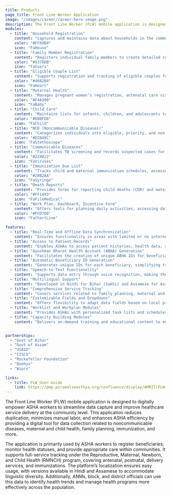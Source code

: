 ```yaml
---
title: Products
page_title: Front Line Worker Application
image: "/images/career/career-hero-image.png"
description: The Front Line Worker (FLW) mobile application is designed to digitally empower ASHA workers to streamline data capture and improve healthcare service delivery at the community level.
modules:
  - title: "Household Registration"
    content: "Captures and maintains data about households in the community for better tracking and service delivery."
    color: "#FF69B4"
    icon: "FaHouse"
  - title: "Family Member Registration"
    content: "Registers individual family members to create detailed records for each household."
    color: "#9370DB"
    icon: "FaUsers"
  - title: "Eligible Couple List"
    content: "Supports registration and tracking of eligible couples for family planning and reproductive health services."
    color: "#4682B4"
    icon: "FaHeart"
  - title: "Maternal Health"
    content: "Manages pregnant women’s registration, antenatal care visits, delivery outcomes, postnatal visits, and registration of infants and children."
    color: "#F4A300"
    icon: "FaBaby"
  - title: "Child Care"
    content: "Maintains lists for infants, children, and adolescents to monitor growth, health visits, and early childhood development."
    color: "#D8BFD8"
    icon: "FaChild"
  - title: "NCD (Noncommunicable Diseases)"
    content: "Categorizes individuals into eligible, priority, and non-eligible lists for tracking and managing noncommunicable diseases."
    color: "#D2B48C"
    icon: "FaStethoscope"
  - title: "Communicable Diseases"
    content: "Facilitates TB screening and records suspected cases for early intervention and treatment."
    color: "#228B22"
    icon: "FaViruses"
  - title: "Immunization Due List"
    content: "Tracks child and maternal immunization schedules, assesses high-risk individuals, and includes dedicated sections for non-pregnant and pregnant women."
    color: "#20B2AA"
    icon: "FaSyringe"
  - title: "Death Reports"
    content: "Provides forms for reporting child deaths (CDR) and maternal deaths (MDSR) to ensure accurate data collection and analysis."
    color: "#FF1493"
    icon: "FaFileMedical"
  - title: "Work Plan, Dashboard, Incentive Form"
    content: "Offers tools for planning daily activities, accessing data insights, and generating incentive forms for completed tasks."
    color: "#FFD700"
    icon: "FaChartLine"

features:
  - title: "Real-Time and Offline Data Synchronization"
    content: "Ensures functionality in areas with limited or no internet connectivity, syncing data automatically when connectivity is restored."
  - title: "Access to Patient Records"
    content: "Enables ASHAs to access patient histories, health data, and previous visit records effortlessly, supporting continuity of care."
  - title: "Ayushman Bharat Health Account (ABHA) Generation"
    content: "Facilitates the creation of unique ABHA IDs for beneficiaries, enabling streamlined tracking and EHR integration."
  - title: "Automatic Beneficiary ID Generation"
    content: "Generates unique IDs for each beneficiary, simplifying tracking and ensuring accuracy in patient identification."
  - title: "Speech-to-Text Functionality"
    content: "Supports data entry through voice recognition, making the process faster and reducing manual effort for ASHA workers."
  - title: "Multilingual Support"
    content: "Developed in Hindi for Bihar (Sakhi) and Assamese for Assam (Utprerna), making it accessible to ASHAs in their preferred language."
  - title: "Comprehensive Service Tracking"
    content: "Covers services related to family planning, maternal and child health, immunizations, and NCD screenings, ensuring holistic health tracking."
  - title: "Customizable Fields and Dropdowns"
    content: "Offers flexibility to adapt data fields based on local project needs, including dropdown values for easier data entry."
  - title: "Worklist and Workplan Modules"
    content: "Provides ASHAs with personalized task lists and schedules, improving task prioritization and day-to-day efficiency."
  - title: "Capacity Building Modules"
    content: "Delivers on-demand training and educational content to enhance ASHA competencies and support continuous skill development."


partnerships:
  - "Govt of Bihar"
  - "Govt of Assam"
  - "USAID"
  - "CISCO"
  - "Rockefeller Foundation"
  - "Beehyv"
  - "Wipro"

links:
  - title: FLW User Guide
    link: https://pmp.piramalswasthya.org/confluence/display/AMRIT/FLW+App+User+Guide
---
```


The Front Line Worker (FLW) mobile application is designed to digitally empower ASHA workers to streamline data capture and improve healthcare service delivery at the community level. This application reduces duplication, minimizes manual labor, and enhances ASHA efficiency by providing a digital tool for data collection related to noncommunicable diseases, maternal and child health, family planning, immunization, and more.

The application is primarily used by ASHA workers to register beneficiaries, monitor health statuses, and provide appropriate care within communities. It supports full-service tracking under the Reproductive, Maternal, Newborn, and Child Health (RMNCH) program, covering antenatal, postnatal, delivery services, and immunizations. The platform’s localization ensures easy usage, with versions available in Hindi and Assamese to accommodate linguistic diversity. Additionally, ANMs, block, and district officials can use this data to identify health trends and manage health programs more effectively across the population.
